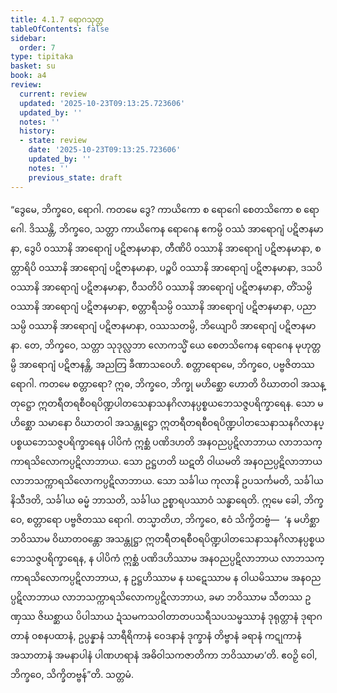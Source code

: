```yaml
---
title: 4.1.7 ရောဂသုတ္တ
tableOfContents: false
sidebar:
  order: 7
type: tipitaka
basket: su
book: a4
review:
  current: review
  updated: '2025-10-23T09:13:25.723606'
  updated_by: ''
  notes: ''
  history:
  - state: review
    date: '2025-10-23T09:13:25.723606'
    updated_by: ''
    notes: ''
    previous_state: draft
---
```



<ReviewStatus review={frontmatter.review} showDetails={true} />

<HypothesisAnnotation frontmatter={frontmatter} />

<DynamicBreadcrumb />

<Division number="157" book="a4" e="ch" v="15" p="460">

<Paragraph number="922" book="a4">
“ဒွေမေ, ဘိက္ခဝေ, ရောဂါ. ကတမေ ဒွေ? ကာယိကော စ ရောဂေါ စေတသိကော စ ရောဂေါ. ဒိဿန္တိ, ဘိက္ခဝေ, သတ္တာ ကာယိကေန ရောဂေန ဧကမ္ပိ ဝဿံ အာရောဂျံ ပဋိဇာနမာနာ, ဒွေပိ ဝဿာနိ အာရောဂျံ ပဋိဇာနမာနာ, တီဏိပိ ဝဿာနိ အာရောဂျံ ပဋိဇာနမာနာ, စတ္တာရိပိ ဝဿာနိ အာရောဂျံ ပဋိဇာနမာနာ, ပဉ္စပိ ဝဿာနိ အာရောဂျံ ပဋိဇာနမာနာ, ဒသပိ ဝဿာနိ အာရောဂျံ ပဋိဇာနမာနာ, ဝီသတိပိ ဝဿာနိ အာရောဂျံ ပဋိဇာနမာနာ, တိံသမ္ပိ ဝဿာနိ အာရောဂျံ ပဋိဇာနမာနာ, စတ္တာရီသမ္ပိ ဝဿာနိ အာရောဂျံ ပဋိဇာနမာနာ, ပညာသမ္ပိ ဝဿာနိ အာရောဂျံ ပဋိဇာနမာနာ, ဝဿသတမ္ပိ, ဘိယျောပိ အာရောဂျံ ပဋိဇာနမာနာ. တေ, ဘိက္ခဝေ, သတ္တာ သုဒုလ္လဘာ လောကသ္မိံ ယေ စေတသိကေန ရောဂေန မုဟုတ္တမ္ပိ အာရောဂျံ ပဋိဇာနန္တိ, အညတြ ခီဏာသဝေဟိ.
</Paragraph>

<Paragraph number="923" book="a4">
စတ္တာရောမေ, ဘိက္ခဝေ, ပဗ္ဗဇိတဿ ရောဂါ. ကတမေ စတ္တာရော? ဣဓ, ဘိက္ခဝေ, ဘိက္ခု မဟိစ္ဆော ဟောတိ ဝိဃာတဝါ အသန္တုဋ္ဌော ဣတရီတရစီဝရပိဏ္ဍပါတသေနာသနဂိလာနပ္ပစ္စယဘေသဇ္ဇပရိက္ခာရေန. သော မဟိစ္ဆော သမာနော ဝိဃာတဝါ အသန္တုဋ္ဌော ဣတရီတရစီဝရပိဏ္ဍပါတသေနာသနဂိလာနပ္ပစ္စယဘေသဇ္ဇပရိက္ခာရေန ပါပိကံ ဣစ္ဆံ ပဏိဒဟတိ အနဝညပ္ပဋိလာဘာယ လာဘသက္ကာရသိလောကပ္ပဋိလာဘာယ. သော ဥဋ္ဌဟတိ ဃဋတိ ဝါယမတိ အနဝညပ္ပဋိလာဘာယ လာဘသက္ကာရသိလောကပ္ပဋိလာဘာယ. သော သင်္ခါယ ကုလာနိ ဥပသင်္ကမတိ, သင်္ခါယ နိသီဒတိ, သင်္ခါယ ဓမ္မံ ဘာသတိ, သင်္ခါယ ဥစ္စာရပဿာဝံ သန္ဓာရေတိ. ဣမေ ခေါ, ဘိက္ခဝေ, စတ္တာရော ပဗ္ဗဇိတဿ ရောဂါ.
</Paragraph>

<Paragraph number="924" book="a4">
တသ္မာတိဟ, ဘိက္ခဝေ, ဧဝံ သိက္ခိတဗ္ဗံ—  ‘န မဟိစ္ဆာ ဘဝိဿာမ ဝိဃာတဝန္တော အသန္တုဋ္ဌာ ဣတရီတရစီဝရပိဏ္ဍပါတသေနာသနဂိလာနပ္ပစ္စယဘေသဇ္ဇပရိက္ခာရေန, န ပါပိကံ ဣစ္ဆံ ပဏိဒဟိဿာမ အနဝညပ္ပဋိလာဘာယ လာဘသက္ကာရသိလောကပ္ပဋိလာဘာယ, န ဥဋ္ဌဟိဿာမ န ဃဋေဿာမ န ဝါယမိဿာမ အနဝညပ္ပဋိလာဘာယ လာဘသက္ကာရသိလောကပ္ပဋိလာဘာယ, ခမာ ဘဝိဿာမ သီတဿ ဥဏှဿ ဇိဃစ္ဆာယ ပိပါသာယ ဍံသမကသဝါတာတပသရီသပသမ္ဖဿာနံ ဒုရုတ္တာနံ ဒုရာဂတာနံ ဝစနပထာနံ, ဥပ္ပန္နာနံ သာရီရိကာနံ ဝေဒနာနံ ဒုက္ခာနံ တိဗ္ဗာနံ ခရာနံ ကဋုကာနံ အသာတာနံ အမနာပါနံ ပါဏဟရာနံ အဓိဝါသကဇာတိကာ ဘဝိဿာမာ’တိ. ဧဝဉှိ ဝေါ, ဘိက္ခဝေ, သိက္ခိတဗ္ဗန်”တိ.

</Paragraph>
</Division>

<Paragraph number="925" type="center" book="a4">
သတ္တမံ.
</Paragraph>